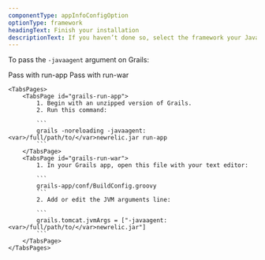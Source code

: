 ```yaml
---
componentType: appInfoConfigOption
optionType: framework 
headingText: Finish your installation
descriptionText: If you haven’t done so, select the framework your Java app is using.
---
```


To pass the `-javaagent` argument on Grails:

<Tabs>
	<TabsBar>
		<TabsBarItem id="grails-run-app">Pass with run-app</TabsBarItem>
		<TabsBarItem id="grails-run-war">Pass with run-war</TabsBarItem>
	</TabsBar>

	<TabsPages>
		<TabsPage id="grails-run-app">
            1. Begin with an unzipped version of Grails.
            2. Run this command:

            ```
            grails -noreloading -javaagent:<var>/full/path/to/</var>newrelic.jar run-app
            ```
		</TabsPage>
		<TabsPage id="grails-run-war">
            1. In your Grails app, open this file with your text editor:

            ```
            grails-app/conf/BuildConfig.groovy
            ```
            2. Add or edit the JVM arguments line:

            ```
            grails.tomcat.jvmArgs = ["-javaagent:<var>/full/path/to/</var>newrelic.jar"]
            ```
		</TabsPage>
	</TabsPages>
</Tabs>
